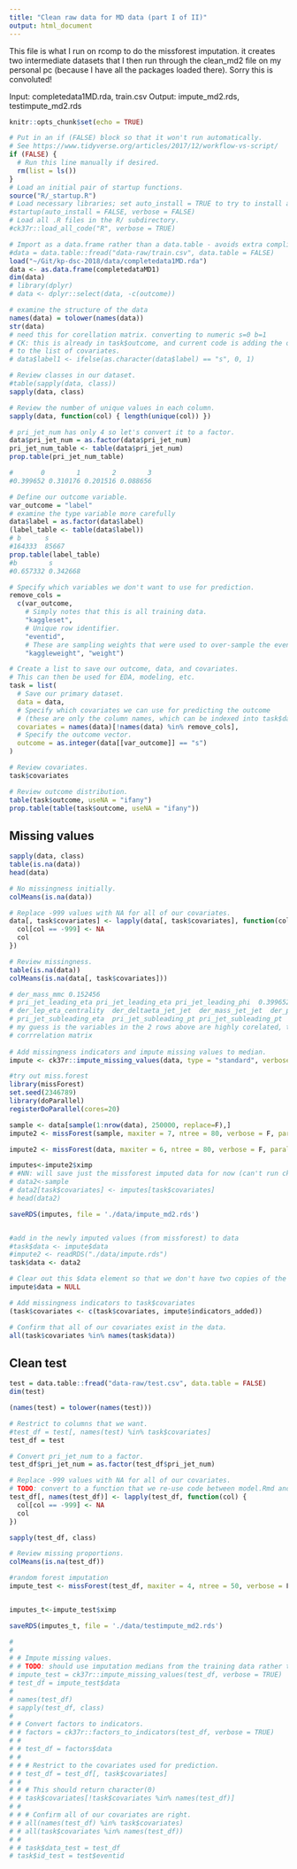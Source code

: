```yaml
---
title: "Clean raw data for MD data (part I of II)"
output: html_document
---
```



This file is what I run on rcomp to do the missforest imputation. it creates two intermediate datasets that I then run through the clean_md2 file on my personal pc (because I have all the packages loaded there). Sorry this is convoluted!

Input: completedata1MD.rda, train.csv
Output: impute_md2.rds, testimpute_md2.rds


```r
knitr::opts_chunk$set(echo = TRUE)

# Put in an if (FALSE) block so that it won't run automatically.
# See https://www.tidyverse.org/articles/2017/12/workflow-vs-script/
if (FALSE) {
  # Run this line manually if desired.
  rm(list = ls())
}
# Load an initial pair of startup functions.
source("R/_startup.R")
# Load necessary libraries; set auto_install = TRUE to try to install any needed packages.
#startup(auto_install = FALSE, verbose = FALSE)
# Load all .R files in the R/ subdirectory.
#ck37r::load_all_code("R", verbose = TRUE)
```

```r

# Import as a data.frame rather than a data.table - avoids extra complication.
#data = data.table::fread("data-raw/train.csv", data.table = FALSE)
load("~/Git/kp-dsc-2018/data/completedata1MD.rda")
data <- as.data.frame(completedataMD1) 
dim(data)
# library(dplyr)
# data <- dplyr::select(data, -c(outcome))

# examine the structure of the data
names(data) = tolower(names(data))
str(data)
# need this for corellation matrix. converting to numeric s=0 b=1
# CK: this is already in task$outcome, and current code is adding the outcome
# to the list of covariates.
# data$label1 <- ifelse(as.character(data$label) == "s", 0, 1)

# Review classes in our dataset.
#table(sapply(data, class))
sapply(data, class)

# Review the number of unique values in each column.
sapply(data, function(col) { length(unique(col)) })

# pri_jet_num has only 4 so let's convert it to a factor.
data$pri_jet_num = as.factor(data$pri_jet_num)
pri_jet_num_table <- table(data$pri_jet_num)
prop.table(pri_jet_num_table)

#       0        1        2        3 
#0.399652 0.310176 0.201516 0.088656
```

```r
# Define our outcome variable.
var_outcome = "label"
# examine the type variable more carefully
data$label = as.factor(data$label)
(label_table <- table(data$label))
# b      s 
#164333  85667
prop.table(label_table)
#b        s 
#0.657332 0.342668

# Specify which variables we don't want to use for prediction.
remove_cols =
  c(var_outcome,
    # Simply notes that this is all training data.
    "kaggleset",
    # Unique row identifier.
    "eventid",
    # These are sampling weights that were used to over-sample the event data (because the outcome is rare)
    "kaggleweight", "weight")

# Create a list to save our outcome, data, and covariates.
# This can then be used for EDA, modeling, etc.
task = list(
  # Save our primary dataset.
  data = data,
  # Specify which covariates we can use for predicting the outcome
  # (these are only the column names, which can be indexed into task$data).
  covariates = names(data)[!names(data) %in% remove_cols],
  # Specify the outcome vector.
  outcome = as.integer(data[[var_outcome]] == "s")
)

# Review covariates.
task$covariates

# Review outcome distribution.
table(task$outcome, useNA = "ifany")
prop.table(table(task$outcome, useNA = "ifany"))
```

## Missing values

```r
sapply(data, class)
table(is.na(data)) 
head(data)

# No missingness initially.
colMeans(is.na(data))

# Replace -999 values with NA for all of our covariates.
data[, task$covariates] <- lapply(data[, task$covariates], function(col) {
  col[col == -999] <- NA
  col
})

# Review missingness.
table(is.na(data))
colMeans(is.na(data[, task$covariates]))

# der_mass_mmc 0.152456 
# pri_jet_leading_eta pri_jet_leading_eta pri_jet_leading_phi  0.399652 
# der_lep_eta_centrality  der_deltaeta_jet_jet  der_mass_jet_jet  der_prodeta_jet_jet 0.709828
# pri_jet_subleading_eta  pri_jet_subleading_pt pri_jet_subleading_pt  0.709828
# my guess is the variables in the 2 rows above are highly corelated, they have same percentage of missing. 
# corrrelation matrix
 
# Add missingness indicators and impute missing values to median.
impute <- ck37r::impute_missing_values(data, type = "standard", verbose = TRUE)

#try out miss.forest 
library(missForest)
set.seed(2346789)
library(doParallel)
registerDoParallel(cores=20)

sample <- data[sample(1:nrow(data), 250000, replace=F),]
impute2 <- missForest(sample, maxiter = 7, ntree = 80, verbose = F, parallelize='forests', nodesize = c(100, 100))

impute2 <- missForest(data, maxiter = 6, ntree = 80, verbose = F, parallelize='forests',nodesize = c(100, 100))

imputes<-impute2$ximp
# #NN: will save just the missforest imputed data for now (can't run ck37 on Rcomp yet, so need to manually export the missforest imputation to my personal laptop)
# data2<-sample
# data2[task$covariates] <- imputes[task$covariates]
# head(data2)

saveRDS(imputes, file = './data/impute_md2.rds') 


#add in the newly imputed values (from missforest) to data
#task$data <- impute$data
#impute2 <- readRDS("./data/impute.rds")
task$data <- data2

# Clear out this $data element so that we don't have two copies of the data.
impute$data = NULL

# Add missingness indicators to task$covariates
(task$covariates <- c(task$covariates, impute$indicators_added))

# Confirm that all of our covariates exist in the data.
all(task$covariates %in% names(task$data))

```

<!-- ## Convert factors to indicators -->

<!-- ```{r factors_to_indicators} -->

<!-- sapply(task$data, class) -->

<!-- # This will only apply to $pri_jet_num -->
<!-- # We need to do the same step on the testing data. -->
<!-- factors = ck37r::factors_to_indicators(data, predictors = task$covariates, verbose = TRUE) -->
<!-- names(factors) -->

<!-- # This is dropping the missingness indicators for some reason - appears to be -->
<!-- # a bug in factors_to_indicators - need to investigate. -->
<!-- names(factors$data) -->
<!-- factors$factor_names -->

<!-- # TODO: this as.vector shouldn't be needed but $factor_names is a column matrix -->
<!-- # (erroneously). -->
<!-- task$data = cbind(task$data, factors$data[, as.vector(factors$factor_names)]) -->
<!-- names(task$data) -->

<!-- # Update our covariate list to include the 3 new indicator columns. -->
<!-- (task$covariates = c(task$covariates, as.vector(factors$factor_names))) -->

<!-- # Clear out this extra copy of the dataframe to save memory & storage size. -->
<!-- factors$data = NULL -->

<!-- # Remove $pri_jet_num now that it exists as indicators. -->
<!-- task$data$pri_jet_num = NULL -->
<!-- (task$covariates = setdiff(task$covariates, "pri_jet_num")) -->

<!-- # Confirm that all of our covariates exist in our training data. -->
<!-- stopifnot(all(task$covariates %in% names(task$data))) -->
<!-- ``` -->

## Clean test

```r
test = data.table::fread("data-raw/test.csv", data.table = FALSE)
dim(test)

(names(test) = tolower(names(test)))

# Restrict to columns that we want.
#test_df = test[, names(test) %in% task$covariates]
test_df = test

# Convert pri_jet_num to a factor.
test_df$pri_jet_num = as.factor(test_df$pri_jet_num)

# Replace -999 values with NA for all of our covariates.
# TODO: convert to a function that we re-use code between model.Rmd and clean.Rmd.
test_df[, names(test_df)] <- lapply(test_df, function(col) {
  col[col == -999] <- NA
  col
})

sapply(test_df, class)

# Review missing proportions.
colMeans(is.na(test_df))

#random forest imputation
impute_test <- missForest(test_df, maxiter = 4, ntree = 50, verbose = F, parallelize='forests', nodesize = c(100, 100))


imputes_t<-impute_test$ximp

saveRDS(imputes_t, file = './data/testimpute_md2.rds') 

# 
# 
# # Impute missing values.
# # TODO: should use imputation medians from the training data rather the test data.
# impute_test = ck37r::impute_missing_values(test_df, verbose = TRUE)
# test_df = impute_test$data
# 
# names(test_df)
# sapply(test_df, class)
# 
# # Convert factors to indicators.
# # factors = ck37r::factors_to_indicators(test_df, verbose = TRUE)
# # 
# # test_df = factors$data
# # 
# # # Restrict to the covariates used for prediction.
# # test_df = test_df[, task$covariates]
# # 
# # # This should return character(0)
# # task$covariates[!task$covariates %in% names(test_df)]
# # 
# # # Confirm all of our covariates are right.
# # all(names(test_df) %in% task$covariates)
# # all(task$covariates %in% names(test_df))
# # 
# # task$data_test = test_df
# task$id_test = test$eventid
```

<!-- ## Save results -->

<!-- ```{r save_results} -->
<!-- # Review elments of our task object. -->
<!-- names(task) -->

<!-- # Save imputation and factor objects for future reference -->
<!-- save(task, impute, factors, -->
<!--      file = "data/clean.RData") -->
<!-- ``` -->
